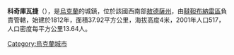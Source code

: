{{coord|45|48|10|N|29|52|34|E|scale:30000|display=title}}

'''科奇庫瓦捷'''（{{lang-uk|Кочкувате}}），是[[烏克蘭|烏克蘭]]的城鎮，位於該國西南部[[敖德薩州|敖德薩州]]，由[[韃靼布納雷區|韃靼布納雷區]]負責管轄，始建於1812年，面積37.92平方公里，海拔高度4米，2001年人口517，人口密度每平方公里13.64人。

{{Ukraine-geo-stub}}
[[Category:烏克蘭城市|Category:烏克蘭城市]]